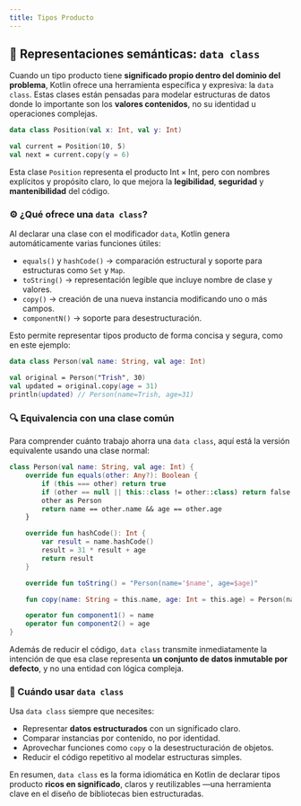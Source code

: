 ```yaml
---
title: Tipos Producto
---
```


<ReadingTime />

## 🧱 Representaciones semánticas: `data class`

Cuando un tipo producto tiene **significado propio dentro del dominio del problema**, Kotlin ofrece una herramienta específica y expresiva: la `data class`. Estas clases están pensadas para modelar estructuras de datos donde lo importante son los **valores contenidos**, no su identidad u operaciones complejas.

```kotlin title="Ejemplo básico"
data class Position(val x: Int, val y: Int)

val current = Position(10, 5)
val next = current.copy(y = 6)
```

Esta clase `Position` representa el producto $\text{Int} \times \text{Int}$, pero con nombres explícitos y propósito claro, lo que mejora la **legibilidad**, **seguridad** y **mantenibilidad** del código.

### ⚙️ ¿Qué ofrece una `data class`?

Al declarar una clase con el modificador `data`, Kotlin genera automáticamente varias funciones útiles:

- `equals()` y `hashCode()` → comparación estructural y soporte para estructuras como `Set` y `Map`.
- `toString()` → representación legible que incluye nombre de clase y valores.
- `copy()` → creación de una nueva instancia modificando uno o más campos.
- `componentN()` → soporte para desestructuración.

Esto permite representar tipos producto de forma concisa y segura, como en este ejemplo:

```kotlin title="Modelo de datos"
data class Person(val name: String, val age: Int)

val original = Person("Trish", 30)
val updated = original.copy(age = 31)
println(updated) // Person(name=Trish, age=31)
```

### 🔍 Equivalencia con una clase común

Para comprender cuánto trabajo ahorra una `data class`, aquí está la versión equivalente usando una clase normal:

```kotlin
class Person(val name: String, val age: Int) {
    override fun equals(other: Any?): Boolean {
        if (this === other) return true
        if (other == null || this::class != other::class) return false
        other as Person
        return name == other.name && age == other.age
    }

    override fun hashCode(): Int {
        var result = name.hashCode()
        result = 31 * result + age
        return result
    }

    override fun toString() = "Person(name='$name', age=$age)"

    fun copy(name: String = this.name, age: Int = this.age) = Person(name, age)

    operator fun component1() = name
    operator fun component2() = age
}
```

Además de reducir el código, `data class` transmite inmediatamente la intención de que esa clase representa **un conjunto de datos inmutable por defecto**, y no una entidad con lógica compleja.

### 🧠 Cuándo usar `data class`

Usa `data class` siempre que necesites:

- Representar **datos estructurados** con un significado claro.
- Comparar instancias por contenido, no por identidad.
- Aprovechar funciones como `copy` o la desestructuración de objetos.
- Reducir el código repetitivo al modelar estructuras simples.

En resumen, `data class` es la forma idiomática en Kotlin de declarar tipos producto **ricos en significado**, claros y reutilizables —una herramienta clave en el diseño de bibliotecas bien estructuradas.
